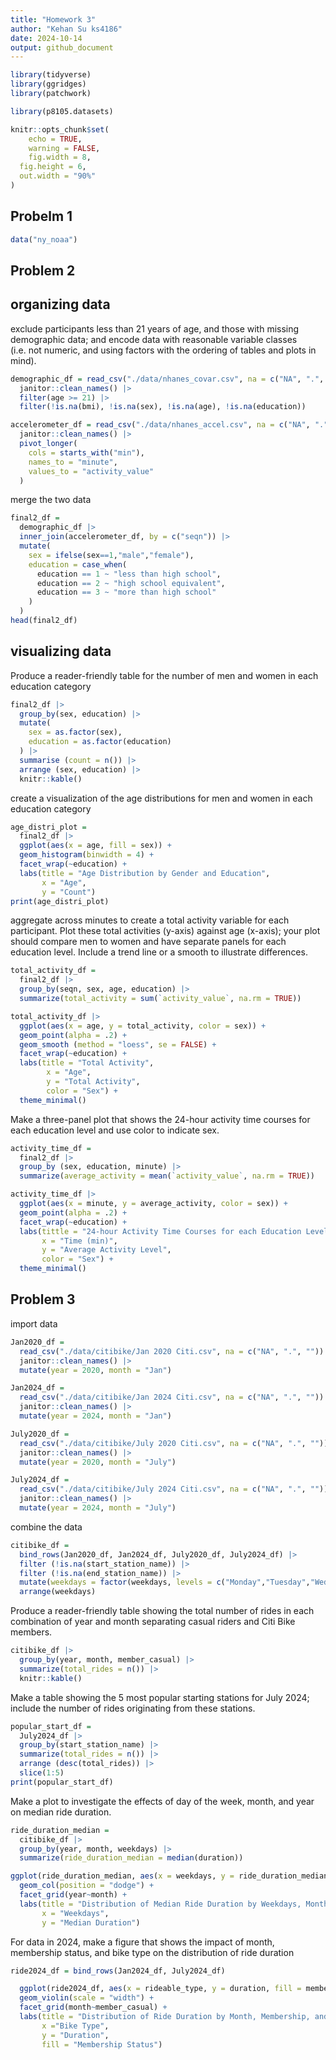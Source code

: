 ```yaml
---
title: "Homework 3"
author: "Kehan Su ks4186"
date: 2024-10-14
output: github_document
---
```

```r
library(tidyverse)
library(ggridges)
library(patchwork)

library(p8105.datasets)

knitr::opts_chunk$set(
	echo = TRUE,
	warning = FALSE,
	fig.width = 8, 
  fig.height = 6,
  out.width = "90%"
)
```
## Probelm 1

```r
data("ny_noaa")
```

## Problem 2

## organizing data

exclude participants less than 21 years of age, and those with missing demographic data; and encode data with reasonable variable classes (i.e. not numeric, and using factors with the ordering of tables and plots in mind).

```r
demographic_df = read_csv("./data/nhanes_covar.csv", na = c("NA", ".", ""), skip = 4) |>
  janitor::clean_names() |>
  filter(age >= 21) |>
  filter(!is.na(bmi), !is.na(sex), !is.na(age), !is.na(education))
```

```r
accelerometer_df = read_csv("./data/nhanes_accel.csv", na = c("NA", ".", "")) |>
  janitor::clean_names() |>
  pivot_longer(
    cols = starts_with("min"),
    names_to = "minute",
    values_to = "activity_value"
  )
```
merge the two data
```r
final2_df =
  demographic_df |>
  inner_join(accelerometer_df, by = c("seqn")) |>
  mutate(
    sex = ifelse(sex==1,"male","female"),
    education = case_when(
      education == 1 ~ "less than high school",
      education == 2 ~ "high school equivalent",
      education == 3 ~ "more than high school"
    )
  )
head(final2_df)
```

## visualizing data
Produce a reader-friendly table for the number of men and women in each education category

```r
final2_df |>
  group_by(sex, education) |>
  mutate(
    sex = as.factor(sex),
    education = as.factor(education)
  ) |>
  summarise (count = n()) |>
  arrange (sex, education) |>
  knitr::kable()
``` 
create a visualization of the age distributions for men and women in each education category
```r
age_distri_plot =
  final2_df |>
  ggplot(aes(x = age, fill = sex)) +
  geom_histogram(binwidth = 4) +
  facet_wrap(~education) +
  labs(title = "Age Distribution by Gender and Education",
       x = "Age",
       y = "Count")
print(age_distri_plot)
```

aggregate across minutes to create a total activity variable for each participant. Plot these total activities (y-axis) against age (x-axis); your plot should compare men to women and have separate panels for each education level. Include a trend line or a smooth to illustrate differences. 

```r
total_activity_df = 
  final2_df |>
  group_by(seqn, sex, age, education) |>
  summarize(total_activity = sum(`activity_value`, na.rm = TRUE))
```

```r
total_activity_df |>
  ggplot(aes(x = age, y = total_activity, color = sex)) +
  geom_point(alpha = .2) +
  geom_smooth (method = "loess", se = FALSE) +
  facet_wrap(~education) +
  labs(title = "Total Activity",
        x = "Age",
        y = "Total Activity",
        color = "Sex") +
  theme_minimal()
```

Make a three-panel plot that shows the 24-hour activity time courses for each education level and use color to indicate sex.

```r
activity_time_df =
  final2_df |>
  group_by (sex, education, minute) |>
  summarize(average_activity = mean(`activity_value`, na.rm = TRUE))
```
```r
activity_time_df |>
  ggplot(aes(x = minute, y = average_activity, color = sex)) +
  geom_point(alpha = .2) +
  facet_wrap(~education) +
  labs(tittle = "24-hour Activity Time Courses for each Education Level and Sex",
       x = "Time (min)",
       y = "Average Activity Level",
       color = "Sex") +
  theme_minimal()
```

## Problem 3

import data
```r
Jan2020_df =
  read_csv("./data/citibike/Jan 2020 Citi.csv", na = c("NA", ".", "")) |>
  janitor::clean_names() |>
  mutate(year = 2020, month = "Jan")
```
```r
Jan2024_df =
  read_csv("./data/citibike/Jan 2024 Citi.csv", na = c("NA", ".", "")) |>
  janitor::clean_names() |>
  mutate(year = 2024, month = "Jan")
```

```r
July2020_df =
  read_csv("./data/citibike/July 2020 Citi.csv", na = c("NA", ".", "")) |>
  janitor::clean_names() |>
  mutate(year = 2020, month = "July")
```

```r
July2024_df =
  read_csv("./data/citibike/July 2024 Citi.csv", na = c("NA", ".", "")) |>
  janitor::clean_names() |>
  mutate(year = 2024, month = "July")
```
combine the data
```r
citibike_df =
  bind_rows(Jan2020_df, Jan2024_df, July2020_df, July2024_df) |>
  filter (!is.na(start_station_name)) |>
  filter (!is.na(end_station_name)) |>
  mutate(weekdays = factor(weekdays, levels = c("Monday","Tuesday","Wednesday","Thursday","Friday","Saturday","Sunday"), ordered = TRUE)) |>
  arrange(weekdays)
```

Produce a reader-friendly table showing the total number of rides in each combination of year and month separating casual riders and Citi Bike members.

```r
citibike_df |>
  group_by(year, month, member_casual) |>
  summarize(total_rides = n()) |>
  knitr::kable()
```
Make a table showing the 5 most popular starting stations for July 2024; include the number of rides originating from these stations.

```r
popular_start_df =
  July2024_df |>
  group_by(start_station_name) |>
  summarize(total_rides = n()) |>
  arrange (desc(total_rides)) |>
  slice(1:5)
print(popular_start_df)
```
Make a plot to investigate the effects of day of the week, month, and year on median ride duration. 

```r
ride_duration_median =
  citibike_df |>
  group_by(year, month, weekdays) |>
  summarize(ride_duration_median = median(duration))
```

```r
ggplot(ride_duration_median, aes(x = weekdays, y = ride_duration_median, fill = weekdays)) +
  geom_col(position = "dodge") +
  facet_grid(year~month) +
  labs(title = "Distribution of Median Ride Duration by Weekdays, Month, and Year",
       x = "Weekdays",
       y = "Median Duration")
```

For data in 2024, make a figure that shows the impact of month, membership status, and bike type on the distribution of ride duration

```r
ride2024_df = bind_rows(Jan2024_df, July2024_df)
```

```r
  ggplot(ride2024_df, aes(x = rideable_type, y = duration, fill = member_casual)) +
  geom_violin(scale = "width") +
  facet_grid(month~member_casual) +
  labs(title = "Distribution of Ride Duration by Month, Membership, and Bike Type",
       x ="Bike Type",
       y = "Duration",
       fill = "Membership Status")
```




